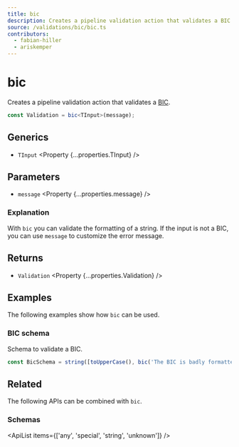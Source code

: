 ```yaml
---
title: bic
description: Creates a pipeline validation action that validates a BIC.
source: /validations/bic/bic.ts
contributors:
  - fabian-hiller
  - ariskemper
---
```



# bic

Creates a pipeline validation action that validates a [BIC](https://en.wikipedia.org/wiki/ISO_9362).

```ts
const Validation = bic<TInput>(message);
```

## Generics

- `TInput` <Property {...properties.TInput} />

## Parameters

- `message` <Property {...properties.message} />

### Explanation

With `bic` you can validate the formatting of a string. If the input is not a BIC, you can use `message` to customize the error message.

## Returns

- `Validation` <Property {...properties.Validation} />

## Examples

The following examples show how `bic` can be used.

### BIC schema

Schema to validate a BIC.

```ts
const BicSchema = string([toUpperCase(), bic('The BIC is badly formatted.')]);
```

## Related

The following APIs can be combined with `bic`.

### Schemas

<ApiList items={['any', 'special', 'string', 'unknown']} />

